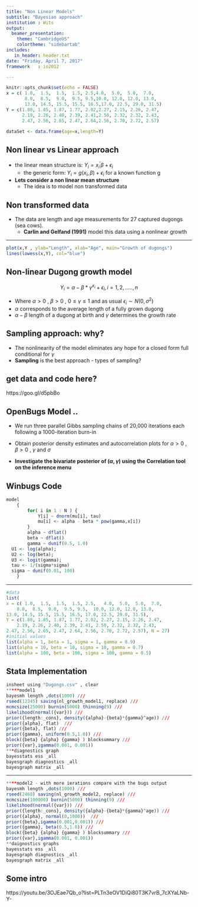 ```yaml
---
title: "Non Linear Models"
subtitle: "Bayesian approach"
institution : Wits
output:
  beamer_presentation:
    theme: "CambridgeUS"
    colortheme: "sidebartab"
includes:
   in_header: header.txt
date: "Friday, April 7, 2017"
framework   : io2012

---
```


```r
knitr::opts_chunk$set(echo = FALSE)
x = c( 1.0,  1.5,  1.5,  1.5, 2.5,4.0,  5.0,  5.0,  7.0,
       8.0,  8.5,  9.0,  9.5, 9.5,10.0, 12.0, 12.0, 13.0,
       13.0, 14.5, 15.5, 15.5, 16.5,17.0, 22.5, 29.0, 31.5)
Y = c(1.80, 1.85, 1.87, 1.77, 2.02,2.27, 2.15, 2.26, 2.47,
      2.19, 2.26, 2.40, 2.39, 2.41,2.50, 2.32, 2.32, 2.43,
      2.47, 2.56, 2.65, 2.47, 2.64,2.56, 2.70, 2.72, 2.57)

dataSet <- data.frame(age=x,length=Y)
```

## Non linear vs Linear approach

 - the linear mean structure is:  $Y_i=x_i^{\prime}\beta+\epsilon_i$
    - the generic form:  $Y_i=g(x_i, \beta) + \epsilon_i$ for a known function g
 - **Lets consider a non linear mean structure**
    - The idea is to model non transformed data

## Non transformed data
- The data are length and age measurements for 27 captured dugongs (sea cows). 
    - **Carlin and Gelfand (1991)** model this data using a nonlinear growth
 
***
```r
plot(x,Y , ylab="Length", xlab="Age", main="Growth of dugongs")
lines(lowess(x,Y), col="blue")
```


## Non-linear Dugong growth model


$$
Y_i=\alpha - \beta*\gamma^{x_i}+  \epsilon_i, i=1,2,.....,n
$$

  - Where $\alpha>0$ , $\beta>0$ , $0\leq \gamma\leq1$ and as usual $\epsilon{_i}\sim N(0,\sigma^2)$ 
  -  $\alpha$ corresponds to the average length of a fully grown dugong
  -  $\alpha - \beta$ length of a dugong at birth and $\gamma$ determines the growth rate

## Sampling approach: why?
 - The nonlinearity of the model eliminates any hope for a closed form full conditional for $\gamma$
 - **Sampling** is the best approach - types of sampling?


## get data and code here?

 https://goo.gl/d5pbBo

## OpenBugs Model ..
  - We run three parallel Gibbs sampling chains of 20,000 iterations each
    following a 1000-iteration burn-in
  - Obtain posterior density estimates and autocorrelation plots for $\alpha>0$ , $\beta>0$ , $\gamma$ and $\sigma$

  - **Investigate the bivariate posterior of $(\alpha,\gamma)$ using the Correlation tool on the inference menu**

## Winbugs Code
```r
model
	{
		for( i in 1 : N ) {
			Y[i] ~ dnorm(mu[i], tau)
			mu[i] <- alpha - beta * pow(gamma,x[i])			
		}
		alpha ~ dflat()
		beta ~ dflat()
		gamma ~ dunif(0.5, 1.0)
  U1 <- log(alpha);
  U2 <- log(beta);
  U3 <- logit(gamma);
  tau <- 1/(sigma*sigma)  
  sigma ~ dunif(0.01, 100)
	}

```


***
```r
#data
list(
x = c( 1.0,  1.5,  1.5,  1.5, 2.5,   4.0,  5.0,  5.0,  7.0,
	8.0,  8.5,  9.0,  9.5, 9.5,  10.0, 12.0, 12.0, 13.0,
13.0, 14.5, 15.5, 15.5, 16.5, 17.0, 22.5, 29.0, 31.5),
Y = c(1.80, 1.85, 1.87, 1.77, 2.02, 2.27, 2.15, 2.26, 2.47,
	2.19, 2.26, 2.40, 2.39, 2.41, 2.50, 2.32, 2.32, 2.43,
2.47, 2.56, 2.65, 2.47, 2.64, 2.56, 2.70, 2.72, 2.57), N = 27)
#initial values
list(alpha = 1, beta = 1, sigma = 1, gamma = 0.9)
list(alpha = 10, beta = 10, sigma = 10, gamma = 0.7)
list(alpha = 100, beta = 100, sigma = 100, gamma = 0.5)
```


## Stata Implementation
```r
insheet using "Dugongs.csv" , clear
*****model1
bayesmh length ,dots(1000) ///
rseed(12345) saving(nl_growth_model1, replace) ///
mcmcsize(25000) burnin(5000) thinning(9) ///
likelihood(normal({var})) ///
prior({length:_cons}, density({alpha}-{beta}*{gamma}^age)) ///
prior({alpha}, flat)  ///
prior({beta}, flat) ///
prior({gamma}, uniform(0.5,1.0)) ///
block({beta} {alpha} {gamma} ) blocksummary ///
prior({var},igamma(0.001, 0.001))
***diagnostics graph
bayesstats ess _all
bayesgraph diagnostics _all
bayesgraph matrix _all

```


***
```r
****model2 - with more ierations compare with the bugs output
bayesmh length ,dots(1000) ///
rseed(2468) saving(nl_growth_model2, replace) ///
mcmcsize(100000) burnin(5000) thinning(9) ///
likelihood(normal({var})) ///
prior({length:_cons}, density({alpha}-{beta}*{gamma}^age)) ///
prior({alpha}, normal(0,1000))  ///
prior({beta},igamma(0.001,0.001)) ///
prior({gamma}, beta(0.5,1.0)) ///
block({beta} {alpha} {gamma} ) blocksummary ///
prior({var},igamma(0.001, 0.001))
**daignostics graphs
bayesstats ess _all
bayesgraph diagnostics _all
bayesgraph matrix _all

```


## Some  intro
https://youtu.be/3OJEae7Qb_o?list=PLTn3eOV1DiQi80T3K7vrB_7cXYaLNb-Y-


